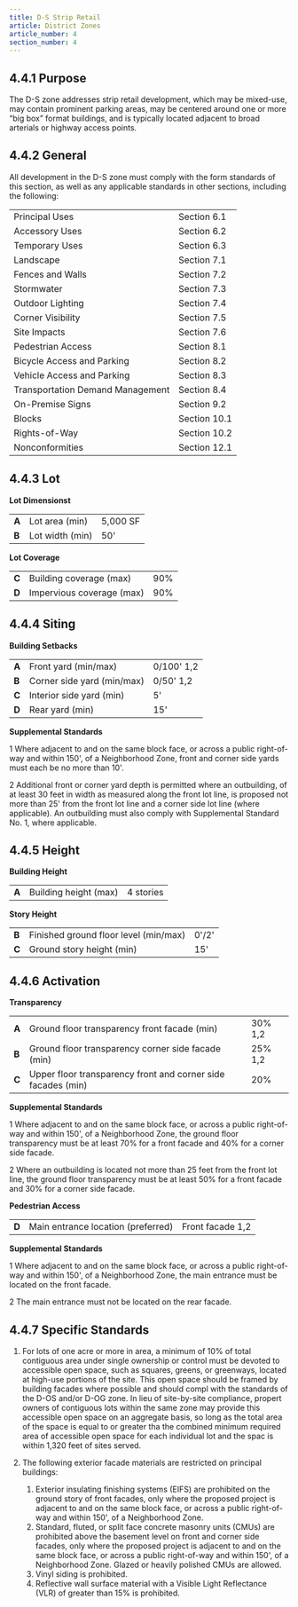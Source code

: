 ```yaml
---
title: D-S Strip Retail
article: District Zones
article_number: 4
section_number: 4
---
```



## 4.4.1 Purpose

The D-S zone addresses strip retail development, which may be mixed-use, may contain prominent parking areas, may be centered around one or more “big box” format buildings, and is typically located adjacent to broad arterials or highway access points.

## 4.4.2 General

All development in the D-S zone must comply with the form standards of this section, as well as any applicable standards in other sections, including the following:

<TableSmall>

|                                  |              |
| -------------------------------- | ------------ |
| Principal Uses                   | Section 6.1  |
| Accessory Uses                   | Section 6.2  |
| Temporary Uses                   | Section 6.3  |
| Landscape                        | Section 7.1  |
| Fences and Walls                 | Section 7.2  |
| Stormwater                       | Section 7.3  |
| Outdoor Lighting                 | Section 7.4  |
| Corner Visibility                | Section 7.5  |
| Site Impacts                     | Section 7.6  |
| Pedestrian Access                | Section 8.1  |
| Bicycle Access and Parking       | Section 8.2  |
| Vehicle Access and Parking       | Section 8.3  |
| Transportation Demand Management | Section 8.4  |
| On-Premise Signs                 | Section 9.2  |
| Blocks                           | Section 10.1 |
| Rights-of-Way                    | Section 10.2 |
| Nonconformities                  | Section 12.1 |

</TableSmall>

## 4.4.3 Lot

**Lot Dimensionst**

<TableSmall>

|       |                 |          |
| ----- | --------------- | -------- |
| **A** | Lot area (min)  | 5,000 SF |
| **B** | Lot width (min) | 50'      |

</TableSmall>

**Lot Coverage**

<TableSmall>

|       |                           |     |
| ----- | ------------------------- | --- |
| **C** | Building coverage (max)   | 90% |
| **D** | Impervious coverage (max) | 90% |

</TableSmall>

## 4.4.4 Siting

**Building Setbacks**

<TableSmall>

|       |                            |            |
| ----- | -------------------------- | ---------- |
| **A** | Front yard (min/max)       | 0/100' 1,2 |
| **B** | Corner side yard (min/max) | 0/50' 1,2  |
| **C** | Interior side yard (min)   | 5'         |
| **D** | Rear yard (min)            | 15'        |

</TableSmall>

**Supplemental Standards**

1 Where adjacent to and on the same block face, or across a public right-of-way and within 150', of a Neighborhood Zone, front and corner side yards must each be no more than 10'.

2 Additional front or corner yard depth is permitted where an outbuilding, of at least 30 feet in width as measured along the front lot line, is proposed not more than 25' from the front lot line and a corner side lot line (where applicable). An outbuilding must also comply with Supplemental Standard No. 1, where applicable.

## 4.4.5 Height

**Building Height**

<TableSmall>

|       |                       |           |
| ----- | --------------------- | --------- |
| **A** | Building height (max) | 4 stories |

</TableSmall>

**Story Height**

<TableSmall>

|       |                                       |       |
| ----- | ------------------------------------- | ----- |
| **B** | Finished ground floor level (min/max) | 0'/2' |
| **C** | Ground story height (min)             | 15'   |

</TableSmall>

## 4.4.6 Activation

**Transparency**

<TableSmall>

|       |                                                              |         |
| ----- | ------------------------------------------------------------ | ------- |
| **A** | Ground floor transparency front facade (min)                 | 30% 1,2 |
| **B** | Ground floor transparency corner side facade (min)           | 25% 1,2 |
| **C** | Upper floor transparency front and corner side facades (min) | 20%     |

</TableSmall>

**Supplemental Standards**

1 Where adjacent to and on the same block face, or across a public right-of-way and within 150', of a Neighborhood Zone, the ground floor transparency must be at least 70% for a front facade and 40% for a corner side facade.

2 Where an outbuilding is located not more than 25 feet from the front lot line, the ground floor transparency must be at least 50% for a front facade and 30% for a corner side facade.

**Pedestrian Access**

<TableSmall>

|       |                                    |                  |
| ----- | ---------------------------------- | ---------------- |
| **D** | Main entrance location (preferred) | Front facade 1,2 |

</TableSmall>

**Supplemental Standards**

1 Where adjacent to and on the same block face, or across a public right-of-way and within 150', of a Neighborhood Zone, the main entrance must be located on the front facade.

2 The main entrance must not be located on the rear facade.

## 4.4.7 Specific Standards

1. For lots of one acre or more in area, a minimum of 10% of total contiguous area under single ownership or control must be devoted to accessible open space, such as squares, greens, or greenways, located at high-use portions of the site. This open space should be framed by building facades where possible and should compl with the standards of the D-OS and/or D-OG zone. In lieu of site-by-site compliance, propert owners of contiguous lots within the same zone may provide this accessible open space on an aggregate basis, so long as the total area of the space is equal to or greater tha the combined minimum required area of accessible open space for each individual lot and the spac is within 1,320 feet of sites served.
2. The following exterior facade materials are restricted on principal buildings:

   1. Exterior insulating finishing systems (EIFS) are prohibited on the ground story of front facades, only where the proposed project is adjacent to and on the same block face, or across a public right-of-way and within 150', of a Neighborhood Zone.
   2. Standard, fluted, or split face concrete masonry units (CMUs) are prohibited above the basement level on front and corner side facades, only where the proposed project is adjacent to and on the same block face, or across a public right-of-way and within 150', of a Neighborhood Zone. Glazed or heavily polished CMUs are allowed.
   3. Vinyl siding is prohibited.
   4. Reflective wall surface material with a Visible Light Reflectance (VLR) of greater than 15% is prohibited.
